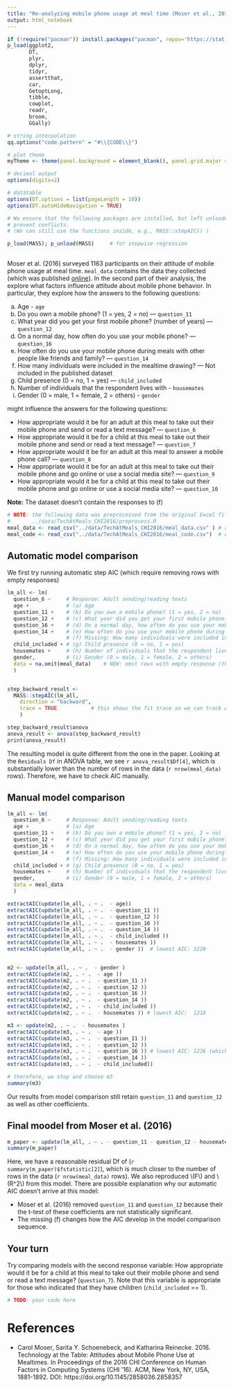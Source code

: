 ```yaml
---
title: "Re-analyzing mobile phone usage at meal time (Moser et al., 2016)"
output: html_notebook
---
```

```r
if (!require("pacman")) install.packages("pacman", repos='https://stat.ethz.ch/CRAN/'); library(pacman)
p_load(ggplot2, 
       DT, 
       plyr,
       dplyr, 
       tidyr,
       assertthat,
       car,
       GetoptLong,
       tibble,
       cowplot,
       readr,
       broom,
       GGally)

# string interpolation
qq.options("code.pattern" = "#\\{CODE\\}") 

# plot theme
myTheme <- theme(panel.background = element_blank(), panel.grid.major = element_line(color="lightgrey", size = 0.2))

# decimal output
options(digits=2)

# datatable
options(DT.options = list(pageLength = 10))
options(DT.autoHideNavigation = TRUE)

# We ensure that the following packages are installed, but left unloaded to 
# prevent conflicts.
# (We can still use the functions inside, e.g., MASS::stepAIC() )

p_load(MASS); p_unload(MASS)     # for stepwise regression 
                
```

Moser et al. (2016) surveyed 1163 participants on their attitude of mobile phone usage at meal time. `meal_data` contains  the data they collected (which was published [online](http://labinthewild.org/data/index.php)). In the second part of their analysis, the explore what factors influence attitude about mobile phone behavior. In particular, they explore how the answers to the following questions:

(a) Age - `age`
(b) Do you own a mobile phone? (1 = yes, 2 = no)  — `question_11`
(c) What year did you get your first mobile phone? (number of years)  — `question_12`
(d) On a normal day, how often do you use your mobile phone?  — `question_16`
(e) How often do you use your mobile phone during meals with other people like friends and family?  — `question_14`
(f) How many individuals were included in the mealtime drawing? — Not included in the published dataset
(g) Child presence (0 = no, 1 = yes) — `child_included`
(h) Number of individuals that the respondent lives with - `housemates`
(i) Gender (0 = male, 1 = female, 2 = others) - `gender`


might influence the answers for the following questions:

* How appropriate would it be for an adult at this meal to take out their mobile phone and send or read a text message? — `question_6`
* How appropriate would it be for a child at this meal to take out their mobile phone and send or read a text message? — `question_7`
* How appropriate would it be for an adult at this meal to answer a mobile phone call? — `question_8`
* How appropriate would it be for an adult at this meal to take out their mobile phone and go online or use a social media site? — `question_9`
* How appropriate would it be for a child at this meal to take out their mobile phone and go online or use a social media site? — ` question_10`


**Note:** The dataset doesn't contain the responses to (f)

```r
# NOTE: the following data was preprocessed from the original Excel file by the script
#       ../data/TechAtMeals_CHI2016/preprocess.R
meal_data <- read_csv("../data/TechAtMeals_CHI2016/meal_data.csv" ) # actual data
meal_code <- read_csv("../data/TechAtMeals_CHI2016/meal_code.csv")  # dictionary of column names
```

## Automatic model comparison

We first try running automatic step AIC (which require removing rows with empty responses)
```r
lm_all <- lm(
  question_6 ~     # Response: Adult sending/reading texts
  age +            # (a) Age
  question_11 +    # (b) Do you own a mobile phone? (1 = yes, 2 = no)
  question_12 +    # (c) What year did you get your first mobile phone? (number of years)
  question_16 +    # (d) On a normal day, how often do you use your mobile phone?
  question_14 +    # (e) How often do you use your mobile phone during meals with other people like friends and family?
                   # (f) Missing: How many individuals were included in the mealtime drawing?
  child_included + # (g) Child presence (0 = no, 1 = yes)
  housemates +     # (h) Number of individuals that the respondent lives with
  gender,          # (i) Gender (0 = male, 1 = female, 2 = others)
  data = na.omit(meal_data)    # NEW: omit rows with empty response (this is different from the paper)
  )


step_backward_result <- 
  MASS::stepAIC(lm_all, 
    direction = "backward", 
    trace = TRUE           # this shows the fit trace so we can track AIC (optional)
    )

step_backward_result$anova
anova_result <- anova(step_backward_result)
print(anova_result)
```

The resulting model is quite different from the one in the paper. Looking at the `Residuals Df` in ANOVA table, we see `r anova_result$Df[4]`, which is substantially lower than the number of rows in the data (`r nrow(meal_data)` rows). Therefore, we have to check AIC manually.

## Manual model comparison

```r
lm_all <- lm(
  question_6 ~     # Response: Adult sending/reading texts
  age +            # (a) Age
  question_11 +    # (b) Do you own a mobile phone? (1 = yes, 2 = no)
  question_12 +    # (c) What year did you get your first mobile phone? (number of years)
  question_16 +    # (d) On a normal day, how often do you use your mobile phone?
  question_14 +    # (e) How often do you use your mobile phone during meals with other people like friends and family?
                   # (f) Missing: How many individuals were included in the mealtime drawing?
  child_included + # (g) Child presence (0 = no, 1 = yes)
  housemates +     # (h) Number of individuals that the respondent lives with
  gender,          # (i) Gender (0 = male, 1 = female, 2 = others)
  data = meal_data
  )

extractAIC(update(lm_all, . ~ .  - age))
extractAIC(update(lm_all, . ~ .  - question_11 ))
extractAIC(update(lm_all, . ~ .  - question_12 ))
extractAIC(update(lm_all, . ~ .  - question_16 ))
extractAIC(update(lm_all, . ~ .  - question_14 ))
extractAIC(update(lm_all, . ~ .  - child_included ))
extractAIC(update(lm_all, . ~ .  - housemates ))
extractAIC(update(lm_all, . ~ .  - gender ))  # lowest AIC: 1220


m2 <- update(lm_all, . ~ .  - gender )
extractAIC(update(m2, . ~ .  - age ))
extractAIC(update(m2, . ~ .  - question_11 ))
extractAIC(update(m2, . ~ .  - question_12 ))
extractAIC(update(m2, . ~ .  - question_16 ))
extractAIC(update(m2, . ~ .  - question_14 ))
extractAIC(update(m2, . ~ .  - child_included ))
extractAIC(update(m2, . ~ .  - housemates )) # lowest AIC:  1218

m3 <- update(m2, . ~ .  - housemates )
extractAIC(update(m3, . ~ .  - age ))
extractAIC(update(m3, . ~ .  - question_11 ))
extractAIC(update(m3, . ~ .  - question_12 ))
extractAIC(update(m3, . ~ .  - question_16 )) # lowest AIC: 1226 (which increased from the m3)
extractAIC(update(m3, . ~ .  - question_14 ))
extractAIC(update(m3, . ~ .  - child_included))

# therefore, we stop and choose m3
summary(m3)
```

Our results from model comparison still retain `question_11` and `question_12` as well as other coefficients.

## Final moodel from Moser et al. (2016)

```r
m_paper <- update(lm_all, . ~ . - question_11 - question_12 - housemates - gender, data = meal_data)
summary(m_paper)
```

Here, we have a reasonable residual Df of (`r summary(m_paper)$fstatistic[2]`), which is much closer to the number of rows in the data (`r nrow(meal_data)` rows). We also reproduced \\(F\\) and \\(R^2\\) from this model. There are possible explanation why our automatic AIC doesn't arrive at this model:

* Moser et al. (2016) removed `question_11` and `question_12` because their the t-test of these coefficients are not statistically significant.
* The missing (f) changes how the AIC develop in the model comparison sequence.

## Your turn
Try comparing models  with the second response variable: How appropriate would it be for a child at this meal to take out their mobile phone and send or read a text message? (`question_7`). Note that this variable is appropriate for those who indicated that they have children (`child_included` == 1).
```r
# TODO: your code here
```


# References

* Carol Moser, Sarita Y. Schoenebeck, and Katharina Reinecke. 2016. Technology at the Table: Attitudes about Mobile Phone Use at Mealtimes. In Proceedings of the 2016 CHI Conference on Human Factors in Computing Systems (CHI '16). ACM, New York, NY, USA, 1881-1892. DOI: https://doi.org/10.1145/2858036.2858357